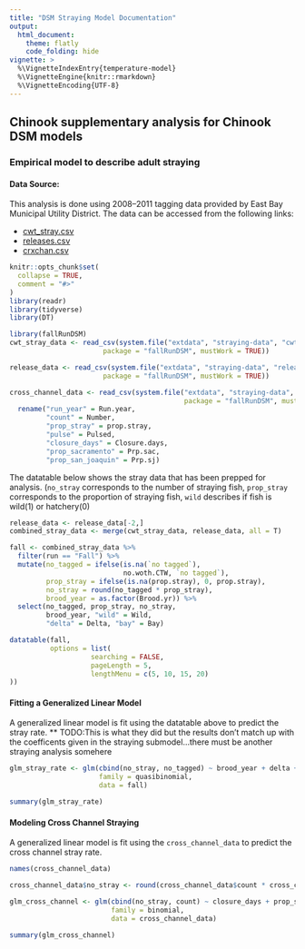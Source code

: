 ```yaml
---
title: "DSM Straying Model Documentation"
output: 
  html_document:
    theme: flatly
    code_folding: hide
vignette: >
  %\VignetteIndexEntry{temperature-model}
  %\VignetteEngine{knitr::rmarkdown}
  %\VignetteEncoding{UTF-8}
---
```

## Chinook supplementary analysis for Chinook DSM models

### Empirical model to describe adult straying 


#### Data Source: 

This analysis is done using 2008–2011 tagging data provided by East Bay Municipal Utility District. The data can be accessed from the following links:

* [cwt_stray.csv](https://dsm-docs.s3-us-west-2.amazonaws.com/straying-data/cwt_stray_data.csv)
* [releases.csv](https://dsm-docs.s3-us-west-2.amazonaws.com/straying-data/releases.csv)
* [crxchan.csv](https://dsm-docs.s3-us-west-2.amazonaws.com/straying-data/crxchan.csv)


```r
knitr::opts_chunk$set(
  collapse = TRUE,
  comment = "#>"
)
library(readr)
library(tidyverse)
library(DT)
```

```r
library(fallRunDSM)
cwt_stray_data <- read_csv(system.file("extdata", "straying-data", "cwt_stray.csv", 
                       package = "fallRunDSM", mustWork = TRUE))

release_data <- read_csv(system.file("extdata", "straying-data", "releases.csv", 
                       package = "fallRunDSM", mustWork = TRUE))

cross_channel_data <- read_csv(system.file("extdata", "straying-data", "crxchan.csv", 
                                           package = "fallRunDSM", mustWork = TRUE)) %>% 
  rename("run_year" = Run.year,
         "count" = Number,
         "prop_stray" = prop.stray,
         "pulse" = Pulsed,
         "closure_days" = Closure.days,
         "prop_sacramento" = Prp.sac,
         "prop_san_joaquin" = Prp.sj)
```

The datatable below shows the stray data that has been prepped for analysis. (`no_stray` corresponds to the number of straying fish, `prop_stray` corresponds to the proportion of straying fish, `wild` describes if fish is wild(1) or hatchery(0)
```r
release_data <- release_data[-2,]
combined_stray_data <- merge(cwt_stray_data, release_data, all = T)

fall <- combined_stray_data %>% 
  filter(run == "Fall") %>%
  mutate(no_tagged = ifelse(is.na(`no tagged`), 
                            no.woth.CTW, `no tagged`),
         prop_stray = ifelse(is.na(prop.stray), 0, prop.stray),
         no_stray = round(no_tagged * prop_stray),
         brood_year = as.factor(Brood.yr)) %>%
  select(no_tagged, prop_stray, no_stray, 
         brood_year, "wild" = Wild, 
         "delta" = Delta, "bay" = Bay)

datatable(fall,
          options = list(
                    searching = FALSE,
                    pageLength = 5,
                    lengthMenu = c(5, 10, 15, 20)
))
```

#### Fitting a Generalized Linear Model 

A generalized linear model is fit using the datatable above to predict the stray rate. 
** TODO:This is what they did but the results don't match up with the coefficents given in the straying submodel...there must be another straying analysis somehere

```r
glm_stray_rate <- glm(cbind(no_stray, no_tagged) ~ brood_year + delta + bay + wild, 
                      family = quasibinomial, 
                      data = fall)

summary(glm_stray_rate)
```

#### Modeling Cross Channel Straying

A generalized linear model is fit using the `cross_channel_data` to predict the cross channel stray rate. 

```r
names(cross_channel_data)

cross_channel_data$no_stray <- round(cross_channel_data$count * cross_channel_data$prop_stray)

glm_cross_channel <- glm(cbind(no_stray, count) ~ closure_days + prop_san_joaquin, 
                         family = binomial, 
                         data = cross_channel_data)

summary(glm_cross_channel)
```

